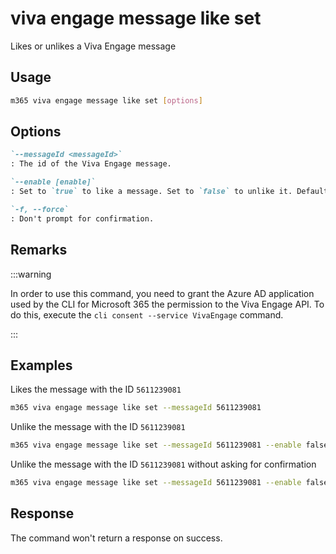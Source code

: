 
# viva engage message like set

Likes or unlikes a Viva Engage message

## Usage

```sh
m365 viva engage message like set [options]
```

## Options

```md definition-list
`--messageId <messageId>`
: The id of the Viva Engage message.

`--enable [enable]`
: Set to `true` to like a message. Set to `false` to unlike it. Default `true`.

`-f, --force`
: Don't prompt for confirmation.
```

<Global />

## Remarks

:::warning

In order to use this command, you need to grant the Azure AD application used by the CLI for Microsoft 365 the permission to the Viva Engage API. To do this, execute the `cli consent --service VivaEngage` command.

:::

## Examples

Likes the message with the ID `5611239081`

```sh
m365 viva engage message like set --messageId 5611239081
```

Unlike the message with the ID `5611239081`

```sh
m365 viva engage message like set --messageId 5611239081 --enable false
```

Unlike the message with the ID `5611239081` without asking for confirmation

```sh
m365 viva engage message like set --messageId 5611239081 --enable false --force
```

## Response

The command won't return a response on success.
